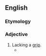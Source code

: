 ==English==

===Etymology===
{{suffix|en|grip|less}}

===Adjective===
{{en-adj|-}}

# Lacking a [[grip]].
#* {{quote-text|year=2014|author=Mike Westveer|title=Growing Up Gateway|page=105|passage=Nothing beats outside basketball with a '''gripless''' rubber ball, a chain net, and a bent rim.}}